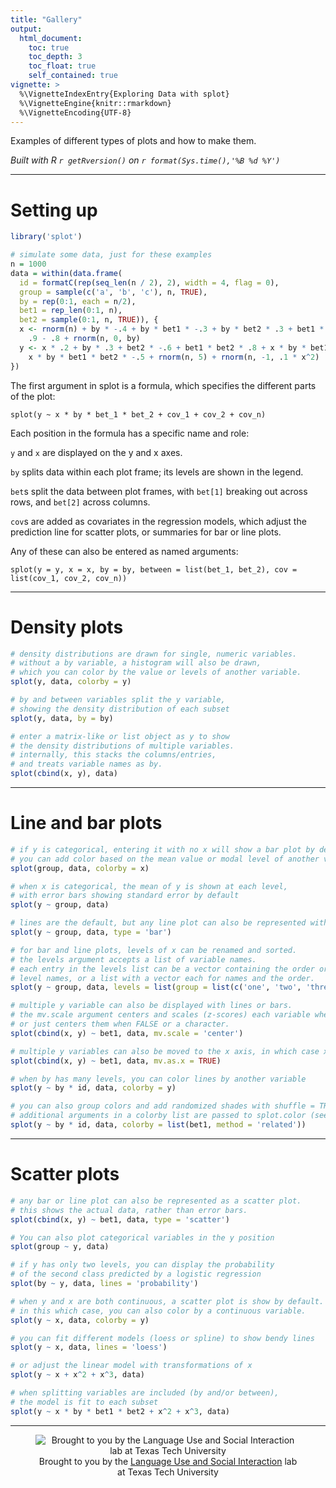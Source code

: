 ```yaml
---
title: "Gallery"
output:
  html_document:
    toc: true
    toc_depth: 3
    toc_float: true
    self_contained: true
vignette: >
  %\VignetteIndexEntry{Exploring Data with splot}
  %\VignetteEngine{knitr::rmarkdown}
  %\VignetteEncoding{UTF-8}
---
```


Examples of different types of plots and how to make them.

*Built with R 
`r getRversion()`
on 
`r format(Sys.time(),'%B %d %Y')`*

***
# Setting up
```r
library('splot')

# simulate some data, just for these examples
n = 1000
data = within(data.frame(
  id = formatC(rep(seq_len(n / 2), 2), width = 4, flag = 0),
  group = sample(c('a', 'b', 'c'), n, TRUE),
  by = rep(0:1, each = n/2),
  bet1 = rep_len(0:1, n),
  bet2 = sample(0:1, n, TRUE)), {
  x <- rnorm(n) + by * -.4 + by * bet1 * -.3 + by * bet2 * .3 + bet1 * bet2 *
    .9 - .8 + rnorm(n, 0, by)
  y <- x * .2 + by * .3 + bet2 * -.6 + bet1 * bet2 * .8 + x * by * bet1 * -.5 +
    x * by * bet1 * bet2 * -.5 + rnorm(n, 5) + rnorm(n, -1, .1 * x^2)
})
```

The first argument in splot is a formula, which specifies the different parts of the plot:

```
splot(y ~ x * by * bet_1 * bet_2 + cov_1 + cov_2 + cov_n)
```

Each position in the formula has a specific name and role:

`y` and `x` are displayed on the y and x axes.

`by` splits data within each plot frame; its levels are shown in the legend.

`bet`s split the data between plot frames, with `bet[1]` breaking out across rows, and `bet[2]` across columns.

`cov`s are added as covariates in the regression models, which adjust the prediction line for scatter plots, or summaries for bar or line plots.

Any of these can also be entered as named arguments:

```
splot(y = y, x = x, by = by, between = list(bet_1, bet_2), cov = list(cov_1, cov_2, cov_n))
```

***
# Density plots

```r
# density distributions are drawn for single, numeric variables.
# without a by variable, a histogram will also be drawn,
# which you can color by the value or levels of another variable.
splot(y, data, colorby = y)

# by and between variables split the y variable,
# showing the density distribution of each subset
splot(y, data, by = by)

# enter a matrix-like or list object as y to show
# the density distributions of multiple variables.
# internally, this stacks the columns/entries,
# and treats variable names as by.
splot(cbind(x, y), data)
```

***
# Line and bar plots

```r
# if y is categorical, entering it with no x will show a bar plot by default.
# you can add color based on the mean value or modal level of another variable.
splot(group, data, colorby = x)

# when x is categorical, the mean of y is shown at each level,
# with error bars showing standard error by default
splot(y ~ group, data)

# lines are the default, but any line plot can also be represented with bars
splot(y ~ group, data, type = 'bar')

# for bar and line plots, levels of x can be renamed and sorted.
# the levels argument accepts a list of variable names.
# each entry in the levels list can be a vector containing the order or
# level names, or a list with a vector each for names and the order.
splot(y ~ group, data, levels = list(group = list(c('one', 'two', 'three'), c(2, 3, 1))))

# multiple y variable can also be displayed with lines or bars.
# the mv.scale argument centers and scales (z-scores) each variable when TRUE,
# or just centers them when FALSE or a character.
splot(cbind(x, y) ~ bet1, data, mv.scale = 'center')

# multiple y variables can also be moved to the x axis, in which case x is moved to by
splot(cbind(x, y) ~ bet1, data, mv.as.x = TRUE)

# when by has many levels, you can color lines by another variable
splot(y ~ by * id, data, colorby = y)

# you can also group colors and add randomized shades with shuffle = TRUE or method = 'related'.
# additional arguments in a colorby list are passed to splot.color (see ?splot.color)
splot(y ~ by * id, data, colorby = list(bet1, method = 'related'))

```

***
# Scatter plots

```r
# any bar or line plot can also be represented as a scatter plot.
# this shows the actual data, rather than error bars.
splot(cbind(x, y) ~ bet1, data, type = 'scatter')

# You can also plot categorical variables in the y position
splot(group ~ y, data)

# if y has only two levels, you can display the probability
# of the second class predicted by a logistic regression
splot(by ~ y, data, lines = 'probability')

# when y and x are both continuous, a scatter plot is show by default.
# in this which case, you can also color by a continuous variable.
splot(y ~ x, data, colorby = y)

# you can fit different models (loess or spline) to show bendy lines
splot(y ~ x, data, lines = 'loess')

# or adjust the linear model with transformations of x
splot(y ~ x + x^2 + x^3, data)

# when splitting variables are included (by and/or between),
# the model is fit to each subset
splot(y ~ x * by * bet1 * bet2 + x^2 + x^3, data)
```

***
<div style='text-align:center'>
![Brought to you by the <a href="https://www.depts.ttu.edu/psy/lusi/resources.php" target="_blank">Language Use and Social Interaction</a> lab at Texas Tech University](https://www.depts.ttu.edu/psy/lusi/files/lusi.jpg)
</div>
